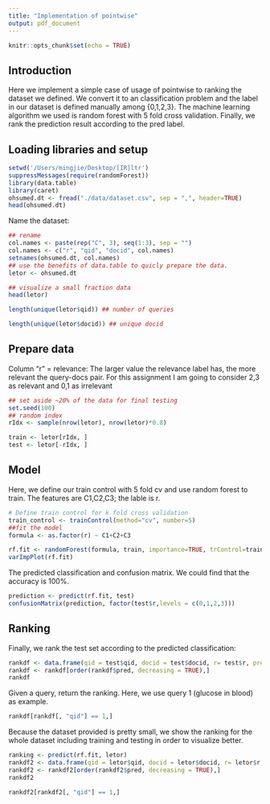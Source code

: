 ```yaml
---
title: "Implementation of pointwise"
output: pdf_document
---
```


```r
knitr::opts_chunk$set(echo = TRUE)
```

## Introduction

Here we implement a simple case of usage of pointwise to ranking the dataset we defined. We convert it to an classification problem and the label in our dataset is defined manually among {0,1,2,3}. The machine learning algorithm we used is random forest with 5  fold cross validation. Finally, we rank the prediction result according to the pred label.

## Loading libraries and setup

```r
setwd('/Users/mingjie/Desktop/[IR]ltr')
suppressMessages(require(randomForest)) 
library(data.table)
library(caret)
ohsumed.dt <- fread("./data/dataset.csv", sep = ",", header=TRUE)
head(ohsumed.dt)
```

Name the dataset:
```r
## rename 
col.names <- paste(rep("C", 3), seq(1:3), sep = "")
col.names <- c("r", "qid", "docid", col.names)
setnames(ohsumed.dt, col.names)
## use the benefits of data.table to quicly prepare the data.
letor <- ohsumed.dt

## visualize a small fraction data
head(letor)

```

```r
length(unique(letor$qid)) ## number of queries
```

```r
length(unique(letor$docid)) ## unique docid
```

## Prepare data

Column "r" = relevance: The larger value the relevance label has, the more
relevant the query-docs pair. For this assignment I am going to consider 2,3 as
relevant and 0,1 as irrelevant 

```r
## set aside ~20% of the data for final testing
set.seed(100)
## random index
rIdx <- sample(nrow(letor), nrow(letor)*0.8)

train <- letor[rIdx, ]
test <- letor[-rIdx, ]
```

## Model

Here, we define our train control with 5 fold cv and use random forest to train. The features are C1,C2,C3; the lable is r.
```r
# Define train control for k fold cross validation
train_control <- trainControl(method="cv", number=5)
##fit the model
formula <- as.factor(r) ~ C1+C2+C3

rf.fit <- randomForest(formula, train, importance=TRUE, trControl=train_control)
varImpPlot(rf.fit)
```

The predicted classification and confusion matrix. We could find that the accuracy is 100%.
```r
prediction <- predict(rf.fit, test)
confusionMatrix(prediction, factor(test$r,levels = c(0,1,2,3)))
```

## Ranking

Finally, we rank the test set according to the predicted classification:
```r
rankdf <- data.frame(qid = test$qid, docid = test$docid, r= test$r, pred = prediction)
rankdf <- rankdf[order(rankdf$pred, decreasing = TRUE),] 
rankdf
```

Given a query, return the ranking. Here, we use query 1 (glucose in blood) as example.
```r
rankdf[rankdf[, "qid"] == 1,]
```

Because the dataset provided is pretty small, we show the ranking for the whole dataset including training and testing in order to visualize better.

```r
ranking <- predict(rf.fit, letor)
rankdf2 <- data.frame(qid = letor$qid, docid = letor$docid, r= letor$r, pred = ranking)
rankdf2 <- rankdf2[order(rankdf2$pred, decreasing = TRUE),] 
rankdf2
```

```r
rankdf2[rankdf2[, "qid"] == 1,]
```